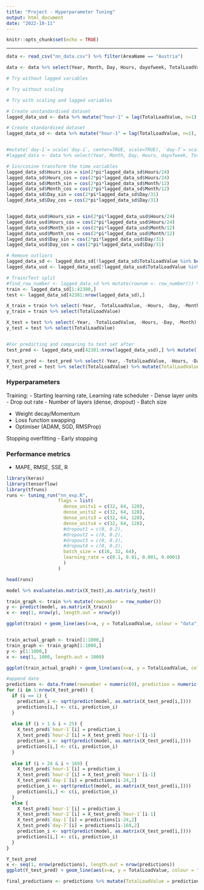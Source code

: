 ---
title: "Project - Hyperparameter Tuning"
output: html_document
date: "2022-10-11"
---

```{r setup, include=FALSE}
knitr::opts_chunk$set(echo = TRUE)
```

------------------------------------------
```{r, NN}
data <- read_csv("nn_data.csv") %>% filter(AreaName == "Austria")

data <- data %>% select(Year, Month, Day, Hours, dayofweek, TotalLoadValue)

# Try without lagged variables

# Try without scaling

# Try with scaling and lagged variables

# Create unstandardised dataset
lagged_data_usd <- data %>% mutate("hour-1" = lag(TotalLoadValue, n=1), "hour-2" = lag(TotalLoadValue, n=2) ,"day-1" = lag(TotalLoadValue, n=24), "day-7" = lag(TotalLoadValue, n=168)) %>% select(Year, Month, Day, Hours, dayofweek, TotalLoadValue, `day-1`, `day-7`, `hour-1`, `hour-2`) %>% tail(-168)

# Create standardised dataset
lagged_data_sd <- data %>% mutate("hour-1" = lag(TotalLoadValue, n=1), "hour-2" = lag(TotalLoadValue, n=2) ,"day-1" = lag(TotalLoadValue, n=24), "day-7" = lag(TotalLoadValue, n=168)) %>% select(Year, Month, Day, Hours, dayofweek, TotalLoadValue, `day-1`, `day-7`, `hour-1`, `hour-2`) %>% mutate(`day-1`= sqrt(`day-1`), `day-7`= sqrt(`day-7`), `hour-1`= sqrt(`hour-1`), `hour-2`= sqrt(`hour-2`)) %>% tail(-168)


#mutate(`day-1`= scale(`day-1`, center=TRUE, scale=TRUE), `day-7`= scale(`day-7`, center=TRUE, scale=TRUE), `hour-1`= scale(`hour-1`, center=TRUE, scale=TRUE), `hour-2`= scale(`hour-2`, center=TRUE, scale=TRUE)) %>% tail(-168)
#lagged_data <- data %>% select(Year, Month, Day, Hours, dayofweek, TotalLoadValue)

# Sin/cosine transform the time variables
lagged_data_sd$Hours_sin = sin(2*pi*lagged_data_sd$Hours/24)
lagged_data_sd$Hours_cos = cos(2*pi*lagged_data_sd$Hours/24)
lagged_data_sd$Month_sin = cos(2*pi*lagged_data_sd$Month/12)
lagged_data_sd$Month_cos = cos(2*pi*lagged_data_sd$Month/12)
lagged_data_sd$Day_sin = cos(2*pi*lagged_data_sd$Day/31)
lagged_data_sd$Day_cos = cos(2*pi*lagged_data_sd$Day/31)


lagged_data_usd$Hours_sin = sin(2*pi*lagged_data_usd$Hours/24)
lagged_data_usd$Hours_cos = cos(2*pi*lagged_data_usd$Hours/24)
lagged_data_usd$Month_sin = cos(2*pi*lagged_data_usd$Month/12)
lagged_data_usd$Month_cos = cos(2*pi*lagged_data_usd$Month/12)
lagged_data_usd$Day_sin = cos(2*pi*lagged_data_usd$Day/31)
lagged_data_usd$Day_cos = cos(2*pi*lagged_data_usd$Day/31)

# Remove outliers
lagged_data_sd <- lagged_data_sd[!lagged_data_sd$TotalLoadValue %in% boxplot.stats(lagged_data_sd$TotalLoadValue)$out,]
lagged_data_usd <- lagged_data_usd[!lagged_data_usd$TotalLoadValue %in% boxplot.stats(lagged_data_usd$TotalLoadValue)$out,]

# Train/Test split
#find_row_number <- lagged_data_sd %>% mutate(rownum <- row_number()) %>% filter(Year == 2019, Month == 10, Day == 19)
train <- lagged_data_sd[1:42380,] 
test <- lagged_data_sd[42381:nrow(lagged_data_sd),]

X_train = train %>% select(-Year, -TotalLoadValue, -Hours, -Day, -Month)
y_train = train %>% select(TotalLoadValue)

X_test = test %>% select(-Year, -TotalLoadValue, -Hours, -Day, -Month)
y_test = test %>% select(TotalLoadValue)


#For predicting and comparing to test set after
test_pred <- lagged_data_usd[42381:nrow(lagged_data_usd),] %>% mutate(`day-1`= sqrt(`day-1`), `day-7`= sqrt(`day-7`), `hour-1`= sqrt(`hour-1`), `hour-2`= sqrt(`hour-2`))

X_test_pred <- test_pred %>% select(-Year, -TotalLoadValue, -Hours, -Day, -Month)
Y_test_pred = test %>% select(TotalLoadValue) %>% mutate(TotalLoadValue = sqrt(TotalLoadValue))
```


### Hyperparameters
Training:
- Starting learning rate, Learning rate scheduler
- Dense layer units
- Drop out rate
- Number of layers (dense, dropout)
- Batch size

- Weight decay/Momentum
- Loss function swapping
- Optimiser (ADAM, SGD, RMSProp)

Stopping overfitting
- Early stopping 

### Performance metrics 
- MAPE, RMSE, SSE, R

```{r, hyperparameter tuning}
library(keras)
library(tensorflow)
library(tfruns)
runs <- tuning_run("nn_exp.R",
                   flags = list(
                     dense_units1 = c(32, 64, 128),
                     dense_units2 = c(32, 64, 128),
                     dense_units3 = c(32, 64, 128),
                     dense_units4 = c(32, 64, 128),
                     #dropout1 = c(0, 0.2),
                     #dropout2 = c(0, 0.2),
                     #dropout3 = c(0, 0.2),
                     #dropout4 = c(0, 0.2),
                     batch_size = c(16, 32, 64),
                     learning_rate = c(0.1, 0.01, 0.001, 0.0001)
                     )
                   )

head(runs)

```


```{r, test_eval}
model %>% evaluate(as.matrix(X_test),as.matrix(y_test))
```

```{r}
train_graph <- train %>% mutate(rownumber = row_number())
y <- predict(model, as.matrix(X_train))
x <- seq(1, nrow(y), length.out = nrow(y))

ggplot(train) + geom_line(aes(x=x, y = TotalLoadValue, colour = "data"), size = 0.1) + geom_line(data = data.frame(train_graph$rownumber,y), aes(x=train_graph$rownumber, y=y, colour="prediction"), size = 0.1)


train_actual_graph <- train[1:1000,]
train_graph <- train_graph[1:1000,]
y <- y[1:1000,]
x <- seq(1, 1000, length.out = 1000)

ggplot(train_actual_graph) + geom_line(aes(x=x, y = TotalLoadValue, colour = "data")) + geom_line(data = data.frame(train_graph$rownumber,y), aes(x=train_graph$rownumber, y=y, colour="prediction"))

```

```{r}
#append date
predictions <- data.frame(rownumber = numeric(0), prediction = numeric(0))
for (i in 1:nrow(X_test_pred)) {
  if (i == 1) {
    prediction_i <- sqrt(predict(model, as.matrix(X_test_pred[i,])))
    predictions[i,] <- c(i, prediction_i)
  }
  
  else if (i > 1 & i < 25) {
    X_test_pred$`hour-1`[i] = prediction_i
    X_test_pred$`hour-2`[i] = X_test_pred$`hour-1`[i-1]
    prediction_i <- sqrt(predict(model, as.matrix(X_test_pred[i,])))
    predictions[i,] <- c(i, prediction_i)
  }
  
  else if (i > 24 & i < 169) {
    X_test_pred$`hour-1`[i] = prediction_i
    X_test_pred$`hour-2`[i] = X_test_pred$`hour-1`[i-1]
    X_test_pred$`day-1`[i] = predictions[i-24,2]
    prediction_i <- sqrt(predict(model, as.matrix(X_test_pred[i,])))
    predictions[i,] <- c(i, prediction_i)
  }
  else {
    X_test_pred$`hour-1`[i] = prediction_i
    X_test_pred$`hour-2`[i] = X_test_pred$`hour-1`[i-1]
    X_test_pred$`day-1`[i] = predictions[i-24,2]
    X_test_pred$`day-7`[i] = predictions[i-168,2]
    prediction_i <- sqrt(predict(model, as.matrix(X_test_pred[i,])))
    predictions[i,] <- c(i, prediction_i)
  }
}

Y_test_pred
x <- seq(1, nrow(predictions), length.out = nrow(predictions))
ggplot(Y_test_pred) + geom_line(aes(x=x, y = TotalLoadValue, colour = "data")) + geom_line(data = final_predictions, aes(x=rownumber, y=prediction, colour="prediction"))

final_predictions <- predictions %>% mutate(TotalLoadValue = prediction^2) %>% select(TotalLoadValue)
```



